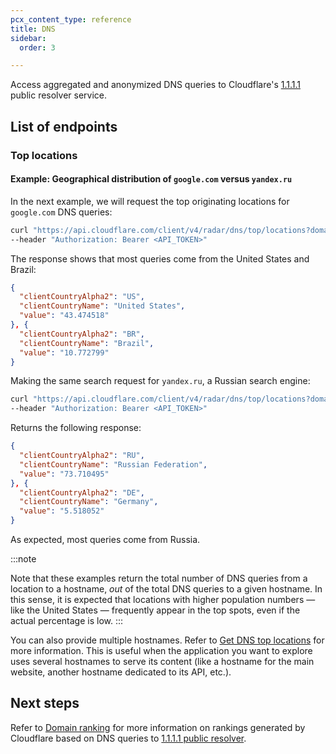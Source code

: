 ```yaml
---
pcx_content_type: reference
title: DNS
sidebar:
  order: 3

---
```


Access aggregated and anonymized DNS queries to Cloudflare's [1.1.1.1](/1.1.1.1/) public resolver service.

## List of endpoints

### Top locations

#### Example: Geographical distribution of `google.com` versus `yandex.ru`

In the next example, we will request the top originating locations for `google.com` DNS queries:

```bash
curl "https://api.cloudflare.com/client/v4/radar/dns/top/locations?domain=google.com&dateRange=1d&format=json&limit=2" \
--header "Authorization: Bearer <API_TOKEN>"
```

The response shows that most queries come from the United States and Brazil:

```json
{
  "clientCountryAlpha2": "US",
  "clientCountryName": "United States",
  "value": "43.474518"
}, {
  "clientCountryAlpha2": "BR",
  "clientCountryName": "Brazil",
  "value": "10.772799"
}
```

Making the same search request for `yandex.ru`, a Russian search engine:

```bash
curl "https://api.cloudflare.com/client/v4/radar/dns/top/locations?domain=yandex.ru&dateRange=1d&format=json&limit=2" \
--header "Authorization: Bearer <API_TOKEN>"
```

Returns the following response:

```json
{
  "clientCountryAlpha2": "RU",
  "clientCountryName": "Russian Federation",
  "value": "73.710495"
}, {
  "clientCountryAlpha2": "DE",
  "clientCountryName": "Germany",
  "value": "5.518052"
}
```

As expected, most queries come from Russia.

:::note

Note that these examples return the total number of DNS queries from a location to a hostname, *out* of the total DNS queries to a given hostname. In this sense, it is expected that locations with higher population numbers — like the United States — frequently appear in the top spots, even if the actual percentage is low. 
:::

You can also provide multiple hostnames. Refer to [Get DNS top locations](/api/resources/radar/subresources/dns/subresources/top/methods/locations/) for more information. This is useful when the application you want to explore uses several hostnames to serve its content (like a hostname for the main website, another hostname dedicated to its API, etc.).

## Next steps

Refer to [Domain ranking](/radar/investigate/domain-ranking-datasets/) for more information on rankings generated by Cloudflare based on DNS queries to [1.1.1.1 public resolver](/1.1.1.1/).
